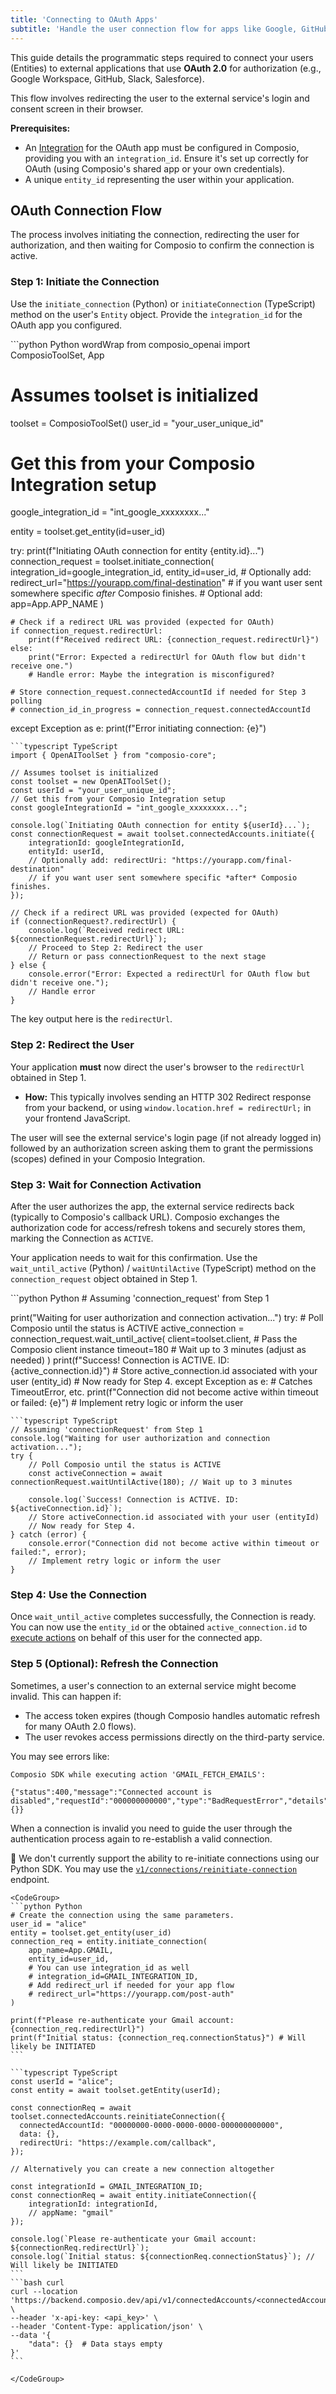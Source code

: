 ```yaml
---
title: 'Connecting to OAuth Apps'
subtitle: 'Handle the user connection flow for apps like Google, GitHub, Slack'
---
```


This guide details the programmatic steps required to connect your users (Entities) to external applications that use **OAuth 2.0** for authorization (e.g., Google Workspace, GitHub, Slack, Salesforce).

This flow involves redirecting the user to the external service's login and consent screen in their browser.

**Prerequisites:**

*   An [Integration](/auth/set-up-integrations) for the OAuth app must be configured in Composio, providing you with an `integration_id`. Ensure it's set up correctly for OAuth (using Composio's shared app or your own credentials).
*   A unique `entity_id` representing the user within your application.

## OAuth Connection Flow

The process involves initiating the connection, redirecting the user for authorization, and then waiting for Composio to confirm the connection is active.

### Step 1: Initiate the Connection

Use the `initiate_connection` (Python) or `initiateConnection` (TypeScript) method on the user's `Entity` object. Provide the `integration_id` for the OAuth app you configured.

<CodeGroup>
```python Python wordWrap
from composio_openai import ComposioToolSet, App

# Assumes toolset is initialized
toolset = ComposioToolSet()
user_id = "your_user_unique_id"
# Get this from your Composio Integration setup
google_integration_id = "int_google_xxxxxxxx..."

entity = toolset.get_entity(id=user_id)

try:
    print(f"Initiating OAuth connection for entity {entity.id}...")
    connection_request = toolset.initiate_connection(
        integration_id=google_integration_id,
        entity_id=user_id,
        # Optionally add: redirect_url="https://yourapp.com/final-destination"
        # if you want user sent somewhere specific *after* Composio finishes.
        # Optional add: app=App.APP_NAME
    )

    # Check if a redirect URL was provided (expected for OAuth)
    if connection_request.redirectUrl:
        print(f"Received redirect URL: {connection_request.redirectUrl}")
    else:
        print("Error: Expected a redirectUrl for OAuth flow but didn't receive one.")
        # Handle error: Maybe the integration is misconfigured?

    # Store connection_request.connectedAccountId if needed for Step 3 polling
    # connection_id_in_progress = connection_request.connectedAccountId

except Exception as e:
    print(f"Error initiating connection: {e}")
```
```typescript TypeScript
import { OpenAIToolSet } from "composio-core";

// Assumes toolset is initialized
const toolset = new OpenAIToolSet();
const userId = "your_user_unique_id";
// Get this from your Composio Integration setup
const googleIntegrationId = "int_google_xxxxxxxx...";

console.log(`Initiating OAuth connection for entity ${userId}...`);
const connectionRequest = await toolset.connectedAccounts.initiate({
    integrationId: googleIntegrationId,
    entityId: userId,
    // Optionally add: redirectUri: "https://yourapp.com/final-destination"
    // if you want user sent somewhere specific *after* Composio finishes.
});

// Check if a redirect URL was provided (expected for OAuth)
if (connectionRequest?.redirectUrl) {
    console.log(`Received redirect URL: ${connectionRequest.redirectUrl}`);
    // Proceed to Step 2: Redirect the user
    // Return or pass connectionRequest to the next stage
} else {
    console.error("Error: Expected a redirectUrl for OAuth flow but didn't receive one.");
    // Handle error
}
```
</CodeGroup>

The key output here is the `redirectUrl`.

### Step 2: Redirect the User

Your application **must** now direct the user's browser to the `redirectUrl` obtained in Step 1.

*   **How:** This typically involves sending an HTTP 302 Redirect response from your backend, or using `window.location.href = redirectUrl;` in your frontend JavaScript.

The user will see the external service's login page (if not already logged in) followed by an authorization screen asking them to grant the permissions (scopes) defined in your Composio Integration.

### Step 3: Wait for Connection Activation

After the user authorizes the app, the external service redirects back (typically to Composio's callback URL). Composio exchanges the authorization code for access/refresh tokens and securely stores them, marking the Connection as `ACTIVE`.

Your application needs to wait for this confirmation. Use the `wait_until_active` (Python) / `waitUntilActive` (TypeScript) method on the `connection_request` object obtained in Step 1.

<CodeGroup>
```python Python
# Assuming 'connection_request' from Step 1

print("Waiting for user authorization and connection activation...")
try:
    # Poll Composio until the status is ACTIVE
    active_connection = connection_request.wait_until_active(
        client=toolset.client, # Pass the Composio client instance
        timeout=180 # Wait up to 3 minutes (adjust as needed)
    )
    print(f"Success! Connection is ACTIVE. ID: {active_connection.id}")
    # Store active_connection.id associated with your user (entity_id)
    # Now ready for Step 4.
except Exception as e: # Catches TimeoutError, etc.
    print(f"Connection did not become active within timeout or failed: {e}")
    # Implement retry logic or inform the user
```
```typescript TypeScript
// Assuming 'connectionRequest' from Step 1
console.log("Waiting for user authorization and connection activation...");
try {
    // Poll Composio until the status is ACTIVE
    const activeConnection = await connectionRequest.waitUntilActive(180); // Wait up to 3 minutes

    console.log(`Success! Connection is ACTIVE. ID: ${activeConnection.id}`);
    // Store activeConnection.id associated with your user (entityId)
    // Now ready for Step 4.
} catch (error) {
    console.error("Connection did not become active within timeout or failed:", error);
    // Implement retry logic or inform the user
}
```
</CodeGroup>

### Step 4: Use the Connection

Once `wait_until_active` completes successfully, the Connection is ready. You can now use the `entity_id` or the obtained `active_connection.id` to [execute actions](/tool-calling/executing-tools) on behalf of this user for the connected app.

### Step 5 (Optional): Refresh the Connection
Sometimes, a user's connection to an external service might become invalid. This can happen if:
- The access token expires (though Composio handles automatic refresh for many OAuth 2.0 flows).
- The user revokes access permissions directly on the third-party service.

You may see errors like:
```
Composio SDK while executing action 'GMAIL_FETCH_EMAILS':

{"status":400,"message":"Connected account is disabled","requestId":"000000000000","type":"BadRequestError","details":{}}
```

When a connection is invalid you need to guide the user through the authentication process again to re-establish a valid connection.

<Note>🚧 We don't currently support the ability to re-initiate connections using our Python SDK. You may use the [`v1/connections/reinitiate-connection`](/api-reference/api-reference/v-1/connections/reinitiate-connection) endpoint.</Note>

    <CodeGroup>
    ```python Python 
    # Create the connection using the same parameters.
    user_id = "alice" 
    entity = toolset.get_entity(user_id)
    connection_req = entity.initiate_connection(
        app_name=App.GMAIL,
        entity_id=user_id,
        # You can use integration_id as well
        # integration_id=GMAIL_INTEGRATION_ID,
        # Add redirect_url if needed for your app flow
        # redirect_url="https://yourapp.com/post-auth" 
    )

    print(f"Please re-authenticate your Gmail account: {connection_req.redirectUrl}")
    print(f"Initial status: {connection_req.connectionStatus}") # Will likely be INITIATED
    ```

    ```typescript TypeScript 
    const userId = "alice";
    const entity = await toolset.getEntity(userId);

    const connectionReq = await toolset.connectedAccounts.reinitiateConnection({
      connectedAccountId: "00000000-0000-0000-0000-000000000000",
      data: {},
      redirectUri: "https://example.com/callback",
    });
    
    // Alternatively you can create a new connection altogether
    
    const integrationId = GMAIL_INTEGRATION_ID; 
    const connectionReq = await entity.initiateConnection({
        integrationId: integrationId,
        // appName: "gmail"
    });

    console.log(`Please re-authenticate your Gmail account: ${connectionReq.redirectUrl}`);
    console.log(`Initial status: ${connectionReq.connectionStatus}`); // Will likely be INITIATED
    ```
    ```bash curl
    curl --location 'https://backend.composio.dev/api/v1/connectedAccounts/<connectedAccountId>/reinitiate' \
    --header 'x-api-key: <api_key>' \
    --header 'Content-Type: application/json' \
    --data '{
        "data": {}  # Data stays empty
    }'
    ```
    
    </CodeGroup>
